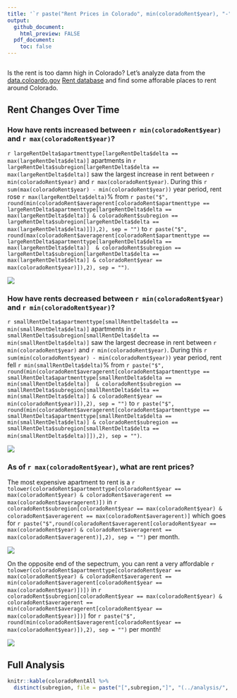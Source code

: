 ```yaml
---
title: '`r paste("Rent Prices in Colorado", min(coloradoRent$year), "-", max(coloradoRent$year), sep = " ")`'
output: 
  github_document:
    html_preview: FALSE
  pdf_document:
    toc: false
---
```

```r
```

Is the rent is too damn high in Colorado? Let's analyze data from the [data.coloardo.gov](https://data.colorado.gov/) [Rent database](https://data.colorado.gov/Housing/Rents-by-Type-of-Apartment-in-Colorado/cmr9-ue2w)
and find some afforable places to rent around Colorado.

## Rent Changes Over Time
### How have rents increased between `r min(coloradoRent$year)` and `r max(coloradoRent$year)`?

`r largeRentDelta$apartmenttype[largeRentDelta$delta == max(largeRentDelta$delta)]`
apartments in
`r largeRentDelta$subregion[largeRentDelta$delta == max(largeRentDelta$delta)]` saw
the largest increase in rent between `r min(coloradoRent$year)` and 
`r max(coloradoRent$year)`. During this 
`r sum(max(coloradoRent$year) - min(coloradoRent$year))` year period, rent rose
`r max(largeRentDelta$delta)`% from `r paste("$", round(min(coloradoRent$averagerent[coloradoRent$apartmenttype == largeRentDelta$apartmenttype[largeRentDelta$delta == max(largeRentDelta$delta)] & coloradoRent$subregion == largeRentDelta$subregion[largeRentDelta$delta == max(largeRentDelta$delta)]]),2), sep = "")` to `r paste("$", round(max(coloradoRent$averagerent[coloradoRent$apartmenttype == largeRentDelta$apartmenttype[largeRentDelta$delta == max(largeRentDelta$delta)]  & coloradoRent$subregion == largeRentDelta$subregion[largeRentDelta$delta == max(largeRentDelta$delta)] & coloradoRent$year == max(coloradoRent$year)]),2), sep = "")`.


![](`r paste("../images/largeRentDelta/", gsub('[^0-9a-z]', '', tolower(largeRentDelta$subregion[largeRentDelta$delta == max(largeRentDelta$delta)])),".png", sep ="")`)

### How have rents decreased between `r min(coloradoRent$year)` and `r min(coloradoRent$year)`?

`r smallRentDelta$apartmenttype[smallRentDelta$delta == min(smallRentDelta$delta)]`
apartments in
`r smallRentDelta$subregion[smallRentDelta$delta == min(smallRentDelta$delta)]` saw
the largest decrease in rent between `r min(coloradoRent$year)` and 
`r min(coloradoRent$year)`. During this 
`r sum(min(coloradoRent$year) - min(coloradoRent$year))` year period, rent fell
`r min(smallRentDelta$delta)`% from `r paste("$", round(min(coloradoRent$averagerent[coloradoRent$apartmenttype == smallRentDelta$apartmenttype[smallRentDelta$delta == min(smallRentDelta$delta)]  & coloradoRent$subregion == smallRentDelta$subregion[smallRentDelta$delta == min(smallRentDelta$delta)] & coloradoRent$year == min(coloradoRent$year)]),2), sep = "")` to `r paste("$", round(min(coloradoRent$averagerent[coloradoRent$apartmenttype == smallRentDelta$apartmenttype[smallRentDelta$delta == min(smallRentDelta$delta)] & coloradoRent$subregion == smallRentDelta$subregion[smallRentDelta$delta == min(smallRentDelta$delta)]]),2), sep = "")`.


![](`r paste("../images/smallRentDelta/", gsub('[^0-9a-z]', '', tolower(smallRentDelta$subregion[smallRentDelta$delta == min(smallRentDelta$delta)])),".png", sep ="")`)

### As of `r max(coloradoRent$year)`, what are rent prices?

The most expensive apartment to rent is a `r  tolower(coloradoRent$apartmenttype[coloradoRent$year == max(coloradoRent$year) & coloradoRent$averagerent == max(coloradoRent$averagerent)])` in `r coloradoRent$subregion[coloradoRent$year == max(coloradoRent$year) & coloradoRent$averagerent == max(coloradoRent$averagerent)]` which goes for `r paste("$",round(coloradoRent$averagerent[coloradoRent$year == max(coloradoRent$year) & coloradoRent$averagerent == max(coloradoRent$averagerent)],2), sep = "")` per month.

![](`r paste("../images/maxRent", gsub('[^0-9a-z]', '', tolower(maxRent$subregion[1])), ".png", sep = "")`)

On the opposite end of the sepectrum, you can rent a very affordable `r tolower(coloradoRent$apartmenttype[coloradoRent$year == max(coloradoRent$year) & coloradoRent$averagerent == min(coloradoRent$averagerent[coloradoRent$year == max(coloradoRent$year)])])` in `r coloradoRent$subregion[coloradoRent$year == max(coloradoRent$year) & coloradoRent$averagerent == min(coloradoRent$averagerent[coloradoRent$year == max(coloradoRent$year)])]` for `r paste("$", round(min(coloradoRent$averagerent[coloradoRent$year == max(coloradoRent$year)]),2), sep = "")` per month!

![](`r paste("../images/minRent", gsub('[^0-9a-z]', '', tolower(minRent$subregion[1])), ".png", sep = "")`)

## Full Analysis

```r
knitr::kable(coloradoRentAll %>% 
  distinct(subregion, file = paste("[",subregion,"]", "(../analysis/", tolower(gsub("[^0-9a-zA-Z]", "", subregion)), ".md)",sep = "")))
```
